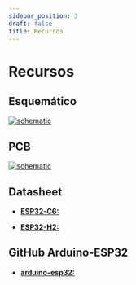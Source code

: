 ```yaml
---
sidebar_position: 3
draft: false
title: Recursos
---
```


# Recursos

## Esquemático


[![schematic](/mod/m02/Schematic_M02.svg)](/mod/m02/Schematic_M02.svg)

## PCB
[![schematic](/mod/m02/PCB_PCB_M02.svg)](/mod/m02/PCB_PCB_M02.svg)
## Datasheet

- [**ESP32-C6:** ](https://www.espressif.com/sites/default/files/documentation/esp32-c6_datasheet_en.pdf)

- [**ESP32-H2:**](https://www.espressif.com/sites/default/files/documentation/esp32-h2_datasheet_en.pdf)

## GitHub Arduino-ESP32

- [**arduino-esp32:**](https://github.com/espressif/arduino-esp32)


